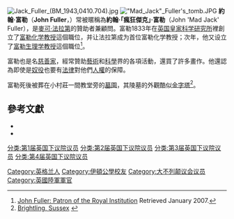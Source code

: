[[File:Jack_Fuller_(BM_1943,0410.704).jpg|thumb]]
[[File:"Mad_Jack"_Fuller's_tomb.JPG|thumb]]
'''約翰·富勒'''（'''John Fuller'''，{{bd|1757年|2月20日|1834年|4月11日}}）常被暱稱為'''約翰·「瘋狂傑克」·富勒'''（John 'Mad Jack' Fuller），是[[麥可·法拉第|麥可·法拉第]]的贊助者兼顧問。富勒1833年在[[英国皇家科学研究所|英国皇家科学研究所]]裡創立了[[富勒化学教授|富勒化学教授]]這個職位，并让法拉第成为首位富勒化学教授；次年，他又设立了[[富勒生理学教授|富勒生理学教授]]這個職位<ref>[http://johnmadjackfuller.homestead.com/fullerianprofessors.html John Fuller: Patron of the Royal Institution] {{Wayback|url=http://johnmadjackfuller.homestead.com/fullerianprofessors.html |date=20181003134650 }} Retrieved January 2007.</ref>。

富勒也是名[[慈善家|慈善家]]，經常贊助[[藝術|藝術]]和[[科學|科學]]界的各項活動，還買了許多畫作。他還認為即使是[[奴役|奴役]]也要有[[法律|法律]]對他們[[人權|人權]]的保障。

富勒死後被葬在小村莊{{link-en|布賴特林|Brightling}}一間教堂旁的[[墓園|墓園]]，其陵墓的外觀酷似[[金字塔|金字塔]]<ref>[http://homepages.goldsmiths.ac.uk/genuki/SSX/Brightling/ Brightling, Sussex] {{webarchive|url=https://web.archive.org/web/20070927192727/http://homepages.goldsmiths.ac.uk/genuki/SSX/Brightling/ |date=2007-09-27 }}</ref>。

== 參考文獻 ==
{{Reflist}}
*{{cite book |last=Hutchinson |first=Geoff |title=Fuller of Sussex: A Georgian Squire|year=1997 |publisher=M & W Morgan |location=Hastings, England |isbn=0951993666 }}
*{{cite book | first=Catherine | last=Caufield | title=The Emperor of the United States and other magnificent British eccentrics | publisher=Routledge and Kegan Paul | year=1981 | isbn=0-7100-0957-7 | pages=90–92 }}

{{Authority control}}
{{大学小作品}}
{{DEFAULTSORT:Fuller, Mad Jack}}
[[Category:英格兰人|Category:英格兰人]]
[[分类:第1届英国下议院议员|分类:第1届英国下议院议员]]
[[分类:第2届英国下议院议员|分类:第2届英国下议院议员]]
[[分类:第3届英国下议院议员|分类:第3届英国下议院议员]]
[[分类:第4届英国下议院议员|分类:第4届英国下议院议员]]
[[Category:伊頓公學校友|Category:伊頓公學校友]]
[[Category:大不列颠议会议员|Category:大不列颠议会议员]]
[[Category:英國陸軍軍官|Category:英國陸軍軍官]]